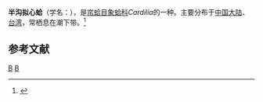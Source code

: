 {{Speciesbox
| taxon = Cardilia semisulcata
| binomial_authority = (Lamarck, 1819)
}}
'''半沟拟心蛤'''（学名：''{{lang|la|Cardilia semisulcata}}''），是[[帘蛤目|帘蛤目]][[象蛤科|象蛤科]]''Cardilia''的一种。主要分布于[[中国大陆|中国大陆]]、[[台湾|台湾]]，常栖息在潮下带。<ref>{{cite web|url=http://shell.sinica.edu.tw/chinese/shellbase_detail.php?science_no=2529|title=国际贝库：半沟拟心蛤|publisher=台湾贝类资料库|accessdate=2009-08-11|archive-date=2016-03-04|archive-url=https://web.archive.org/web/20160304120628/http://shell.sinica.edu.tw/chinese/shellbase_detail.php?science_no=2529|dead-url=no}}</ref>

== 参考文献 ==
{{reflist}}
{{Taxonbar|from=Q13455001}}

[[Category:象蛤科|B]]
[[Category:_1819年描述的动物|B]]